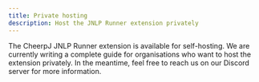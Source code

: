 ```yaml
---
title: Private hosting
description: Host the JNLP Runner extension privately
---
```



The CheerpJ JNLP Runner extension is available for self-hosting. We are currently writing a complete guide for organisations who want to host the extension privately. In the meantime, feel free to reach us on our Discord server for more information.

<LinkButton
	type="discord"
	href={DISCORD_URL}
	iconLeft="fa-brands:discord"
	label="Join our Discord server"
/>
